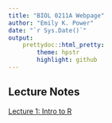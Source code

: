 ```yaml
---
title: "BIOL 0211A Webpage"
author: "Emily K. Power"
date: "`r Sys.Date()`"
output: 
    prettydoc::html_pretty:
        theme: hpstr
        highlight: github
---
```


## Lecture Notes

[Lecture 1: Intro to R](Lecture Notes/02-15-2023-Intro-to-R.html)